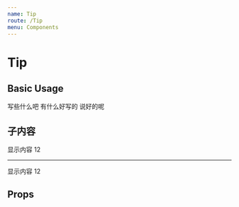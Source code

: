 ```yaml
---
name: Tip
route: /Tip
menu: Components
---
```



# Tip

## Basic Usage

<Playground>
  <span className="relative p10">
    写些什么吧
    <Tip color="red"/>
  </span>

  <span className="relative p10">
    有什么好写的
    <Tip color="blue"/>
  </span>

  <span className="relative p10">
    说好的呢
    <Tip color="green"/>
  </span>
</Playground>

## 子内容

<Playground>
  <span className="relative p10">
    显示内容
    <Tip color="red" scale={20}>12</Tip>
  </span>
  <hr />
  <span className="relative p10">
    显示内容
    <Tip color="red" animate={false} scale={20}>12</Tip>
  </span>
</Playground>

## Props

<Props of={Tip} />
